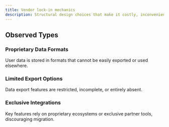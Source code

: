 ```yaml
---
title: Vendor lock-in mechanics
description: Structural design choices that make it costly, inconvenient, or impractical for users to switch to competing services. These mechanics reduce portability and increase long-term dependency.
---
```


## Observed Types

### Proprietary Data Formats
User data is stored in formats that cannot be easily exported or used elsewhere.

### Limited Export Options
Data export features are restricted, incomplete, or entirely absent.

### Exclusive Integrations
Key features rely on proprietary ecosystems or exclusive partner tools, discouraging migration.